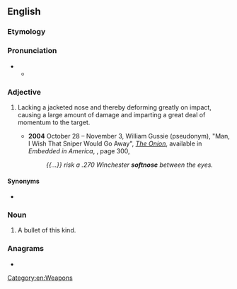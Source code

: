 ==English==

===Etymology===
{{compound|en|soft|nose}}

===Pronunciation===
* {{IPA|en|/ˈsɒftnəʊz/}}
** {{audio|en|LL-Q1860 (eng)-Vealhurl-softnose.wav |Audio (UK)}}

===Adjective===
{{en-adj|-}}

# {{lb|en|of a bullet}} Lacking a jacketed nose and thereby deforming greatly on impact, causing a large amount of damage and imparting a great deal of momentum to the target.
#* '''2004''' October 28 – November 3, William Gussie (pseudonym), "Man, I Wish That Sniper Would Go Away", ''[[w:The Onion|The Onion]]'', available in ''Embedded in America'', {{ISBN|1400054567}}, page 300,
#*: ''{{...}} risk a .270 Winchester '''softnose''' between the eyes.''

====Synonyms====
* {{l|en|soft-nosed}}

===Noun===
{{en-noun}}

# A bullet of this kind.

===Anagrams===
* {{anagrams|en|a=efnoosst|eftsoons|festoons}}

[[Category:en:Weapons]]
